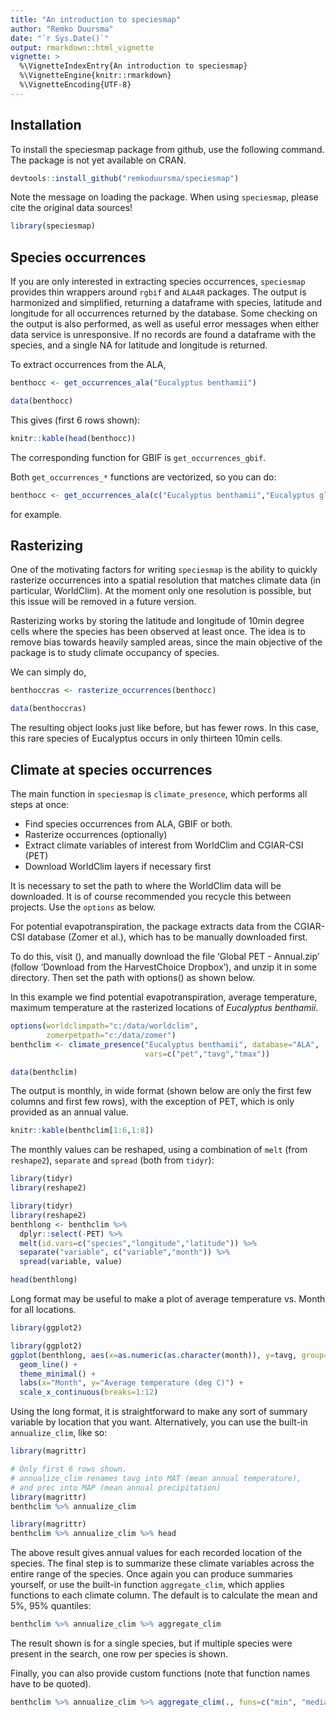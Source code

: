 ```yaml
---
title: "An introduction to speciesmap"
author: "Remko Duursma"
date: "`r Sys.Date()`"
output: rmarkdown::html_vignette
vignette: >
  %\VignetteIndexEntry{An introduction to speciesmap}
  %\VignetteEngine{knitr::rmarkdown}
  %\VignetteEncoding{UTF-8}
---
```



## Installation

To install the speciesmap package from github, use the following command. The package is not yet available on CRAN.

```r
devtools::install_github("remkoduursma/speciesmap")
```

Note the message on loading the package. When using `speciesmap`, please cite the original data sources!

```r
library(speciesmap)
```


## Species occurrences

If you are only interested in extracting species occurrences, `speciesmap` provides thin wrappers around `rgbif` and `ALA4R` packages. The output is harmonized and simplified, returning a dataframe with species, latitude and longitude for all occurrences returned by the database. Some checking on the output is also performed, as well as useful error messages when either data service is unresponsive. If no records are found a dataframe with the species, and a single NA for latitude and longitude is returned.

To extract occurrences from the ALA,

```r
benthocc <- get_occurrences_ala("Eucalyptus benthamii") 
```
```r
data(benthocc)
```

This gives (first 6 rows shown):

```r
knitr::kable(head(benthocc))
```


The corresponding function for GBIF is `get_occurrences_gbif`.

Both `get_occurrences_*` functions are vectorized, so you can do:

```r
benthocc <- get_occurrences_ala(c("Eucalyptus benthamii","Eucalyptus globulus"))
```

for example.


## Rasterizing

One of the motivating factors for writing `speciesmap` is the ability to quickly rasterize occurrences into a spatial resolution that matches climate data (in particular, WorldClim). At the moment only one resolution is possible, but this issue will be removed in a future version.

Rasterizing works by storing the latitude and longitude of 10min degree cells where the species has been observed at least once. The idea is to remove bias towards heavily sampled areas, since the main objective of the package is to study climate occupancy of species.

We can simply do,

```r
benthoccras <- rasterize_occurrences(benthocc)
```
```r
data(benthoccras)
```

The resulting object looks just like before, but has fewer rows. In this case, this rare species of Eucalyptus occurs in only thirteen 10min cells.


## Climate at species occurrences

The main function in `speciesmap` is `climate_presence`, which performs all steps at once:

- Find species occurrences from ALA, GBIF or both.
- Rasterize occurrences (optionally)
- Extract climate variables of interest from WorldClim and CGIAR-CSI (PET)
- Download WorldClim layers if necessary first

It is necessary to set the path to where the WorldClim data will be downloaded. It is of course recommended you recycle this between projects. Use the `options` as below.

For potential evapotranspiration, the package extracts data from the CGIAR-CSI database (Zomer et al.), which has to be manually downloaded first.

To do this, visit (\url{http://www.cgiar-csi.org/data/global-aridity-and-pet-database}), and manually download the file 'Global PET - Annual.zip' (follow 'Download from the HarvestChoice Dropbox'), and unzip it in some directory. Then set the path with options() as shown below.

In this example we find potential evapotranspiration, average temperature, maximum temperature at the rasterized locations of *Eucalyptus benthamii*. 
```r
options(worldclimpath="c:/data/worldclim", 
        zomerpetpath="c:/data/zomer")
benthclim <- climate_presence("Eucalyptus benthamii", database="ALA",
                              vars=c("pet","tavg","tmax"))
```
```r
data(benthclim)

```

The output is monthly, in wide format (shown below are only the first few columns and first few rows), with the exception of PET, which is only provided as an annual value.

```r
knitr::kable(benthclim[1:6,1:8])
```

The monthly values can be reshaped, using a combination of `melt` (from `reshape2`), `separate` and `spread` (both from `tidyr`):

```r
library(tidyr)
library(reshape2)
```

```r
library(tidyr)
library(reshape2)
benthlong <- benthclim %>%
  dplyr::select(-PET) %>%
  melt(id.vars=c("species","longitude","latitude")) %>%
  separate("variable", c("variable","month")) %>% 
  spread(variable, value)

head(benthlong)
```

Long format may be useful to make a plot of average temperature vs. Month for all locations.

```r
library(ggplot2)
```

```r
library(ggplot2)
ggplot(benthlong, aes(x=as.numeric(as.character(month)), y=tavg, group=interaction(latitude, longitude))) +
  geom_line() + 
  theme_minimal() + 
  labs(x="Month", y="Average temperature (deg C)") + 
  scale_x_continuous(breaks=1:12)
```

Using the long format, it is straightforward to make any sort of summary variable by location that you want. Alternatively, you can use the built-in `annualize_clim`, like so:
```r
library(magrittr)
```

```r
# Only first 6 rows shown.
# annualize_clim renames tavg into MAT (mean annual temperature), 
# and prec into MAP (mean annual precipitation)
library(magrittr)
benthclim %>% annualize_clim
```
```r
library(magrittr)
benthclim %>% annualize_clim %>% head
```

The above result gives annual values for each recorded location of the species. The final step is to summarize these climate variables across the entire range of the species. Once again you can produce summaries yourself, or use the built-in function `aggregate_clim`, which applies functions to each climate column. The default is to calculate the mean and 5%, 95% quantiles:

```r
benthclim %>% annualize_clim %>% aggregate_clim
```

The result shown is for a single species, but if multiple species were present in the search, one row per species is shown.

Finally, you can also provide custom functions (note that function names have to be quoted).

```r
benthclim %>% annualize_clim %>% aggregate_clim(., funs=c("min", "median", "max") )
```



